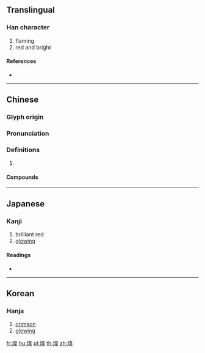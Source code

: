 {{character info/new}}
{{also|炜}}
==Translingual==

===Han character===
{{Han char|rn=86|rad=火|as=09|sn=13|four=95856|canj=FDMQ}}

# flaming
# red and bright

====References====
* {{Han ref|kx=0676.140|dkj=19189|dj=1087.180|hdz=32220.050|uh=7152|ud=29010|bh=DE6D|bd=56941}}

----

==Chinese==
{{zh-forms|s=炜}}

===Glyph origin===
{{Han etym}}

===Pronunciation===
{{zh-pron
|m=wěi
|c=wai5
|mc=y
|oc=y
|cat=
}}

===Definitions===
{{zh-hanzi}}

# {{rfdef|zh}}

====Compounds====
{{zh-der|煒燁|煒煒}}

----

==Japanese==

===Kanji===
{{ja-kanji|grade=|rs=火09}}

# brilliant red
# [[glowing]]

====Readings====
* {{ja-readings|on=[[い]] (i), [[き]] (ki)|kun=}}

----

==Korean==

===Hanja===
{{ko-hanja|hangeul=위|eumhun=|rv=wi|mr=wi|y=wi}}

# [[crimson]]
# [[glowing]]

[[fr:煒]]
[[hu:煒]]
[[pl:煒]]
[[th:煒]]
[[zh:煒]]
